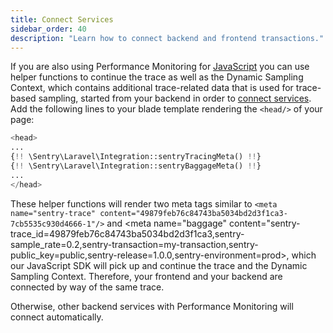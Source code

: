```yaml
---
title: Connect Services
sidebar_order: 40
description: "Learn how to connect backend and frontend transactions."
---
```


If you are also using Performance Monitoring for [JavaScript](/platforms/javascript/performance/) you can use helper functions to continue the trace as well as the Dynamic Sampling Context, which contains additional trace-related data that is used for trace-based sampling, started from your backend in order to [connect services](/platforms/javascript/performance/connect-services/#navigation-and-other-xhr-requests).
Add the following lines to your blade template rendering the `<head/>` of your page:

```php {filename:app.blade.php}
<head>
...
{!! \Sentry\Laravel\Integration::sentryTracingMeta() !!}
{!! \Sentry\Laravel\Integration::sentryBaggageMeta() !!}
...
</head>
```

These helper functions will render two meta tags similar to `<meta name="sentry-trace" content="49879feb76c84743ba5034bd2d3f1ca3-7cb5535c930d4666-1"/>` and <meta name="baggage" content="sentry-trace_id=49879feb76c84743ba5034bd2d3f1ca3,sentry-sample_rate=0.2,sentry-transaction=my-transaction,sentry-public_key=public,sentry-release=1.0.0,sentry-environment=prod>, which our JavaScript SDK will pick up and continue the trace and the Dynamic Sampling Context. Therefore, your frontend and your backend are connected by way of the same trace.

Otherwise, other backend services with Performance Monitoring will connect automatically.
